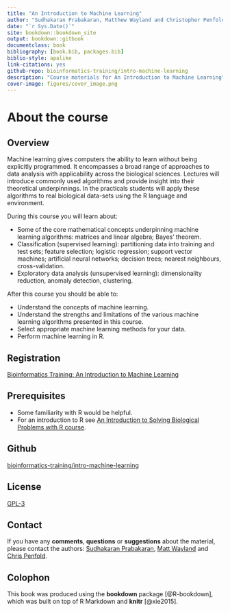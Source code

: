 ```yaml
--- 
title: "An Introduction to Machine Learning"
author: "Sudhakaran Prabakaran, Matthew Wayland and Christopher Penfold"
date: "`r Sys.Date()`"
site: bookdown::bookdown_site
output: bookdown::gitbook
documentclass: book
bibliography: [book.bib, packages.bib]
biblio-style: apalike
link-citations: yes
github-repo: bioinformatics-training/intro-machine-learning
description: "Course materials for An Introduction to Machine Learning"
cover-image: figures/cover_image.png
---
```


# About the course 

## Overview
Machine learning gives computers the ability to learn without being explicitly programmed. It encompasses a broad range of approaches to data analysis with applicability across the biological sciences. Lectures will introduce commonly used algorithms and provide insight into their theoretical underpinnings. In the practicals students will apply these algorithms to real biological data-sets using the R language and environment. 

During this course you will learn about:

* Some of the core mathematical concepts underpinning machine learning algorithms: matrices and linear algebra; Bayes' theorem.
* Classification (supervised learning): partitioning data into training and test sets; feature selection; logistic regression; support vector machines; artificial neural networks; decision trees; nearest neighbours, cross-validation.
* Exploratory data analysis (unsupervised learning): dimensionality reduction, anomaly detection, clustering. 

After this course you should be able to:

* Understand the concepts of machine learning.
* Understand the strengths and limitations of the various machine learning algorithms presented in this course.
* Select appropriate machine learning methods for your data.
* Perform machine learning in R. 

## Registration
[Bioinformatics Training: An Introduction to Machine Learning](https://training.csx.cam.ac.uk/bioinformatics/search?type=events&query=an+introduction+to+machine+learning&x=0&y=0)

## Prerequisites

* Some familiarity with R would be helpful.
* For an introduction to R see [An Introduction to Solving Biological Problems with R course](http://training.csx.cam.ac.uk/bioinformatics/course/bioinfo-rintro/). 

## Github
[bioinformatics-training/intro-machine-learning](https://github.com/bioinformatics-training/intro-machine-learning)

## License
[GPL-3](https://www.gnu.org/licenses/gpl-3.0.en.html)


## Contact
If you have any **comments**, **questions** or **suggestions** about the material, please contact the authors: <a href="mailto:wk181x@gmail.com">Sudhakaran Prabakaran</a>, <a href="mailto:mw283@cam.ac.uk">Matt Wayland</a> and <a href="mailto:cap76@cam.ac.uk">Chris Penfold</a>.

## Colophon

This book was produced using the **bookdown** package [@R-bookdown], which was built on top of R Markdown and **knitr** [@xie2015].
